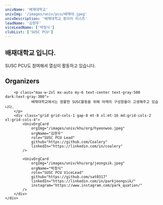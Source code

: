 ```yaml
---
univName: '배재대학교'
univImg: '/images/univ/pcu/배재대.jpeg'
univDescription: '배재대학교 동아리 리스트'
leadName: '김현우'
viceLeadName: ['박정식']
clubList: ['SUSC PCU']
---
```



## 배재대학교 입니다.

SUSC PCU도 참여해셔 열심이 활동하고 있습니다.


<section class="bg-white dark:bg-gray-900">
	<div class="container px-6 py-10 mx-auto">
		<h1 class="text-2xl font-semibold text-center text-gray-800 capitalize lg:text-3xl dark:text-white">Organizers</h1>

		<p class="max-w-2xl mx-auto my-6 text-center text-gray-500 dark:text-gray-300">
				배재대학교에서는 원활한 SUSC활동을 위해 아래의 구성원들이 고생해주고 있습니다.
		</p>
		<div class="grid grid-cols-1 gap-8 mt-8 xl:mt-16 md:grid-cols-2 xl:grid-cols-4">
			<UnivOrgCard 
				orgImg="/images/univ/khu/org/hyeonwoo.jpeg"
				orgName="김현우"
				role="SUSC PCU Lead"
				github="https://github.com/Coalery"
				linkedIn="https://linkedin.com/in/coalery"
			/>
			
			<UnivOrgCard 
				orgImg="/images/univ/khu/org/jeongsik.jpeg"
				orgName="박정식"
				role="SUSC PCU ViceLead"
				github="https://github.com/sat0317"
				linkedIn="https://linkedin.com/in/parkjeongsik/"
				instagram="https://www.instagram.com/park_quation/"
			/>
		</div>
	</div>
</section>